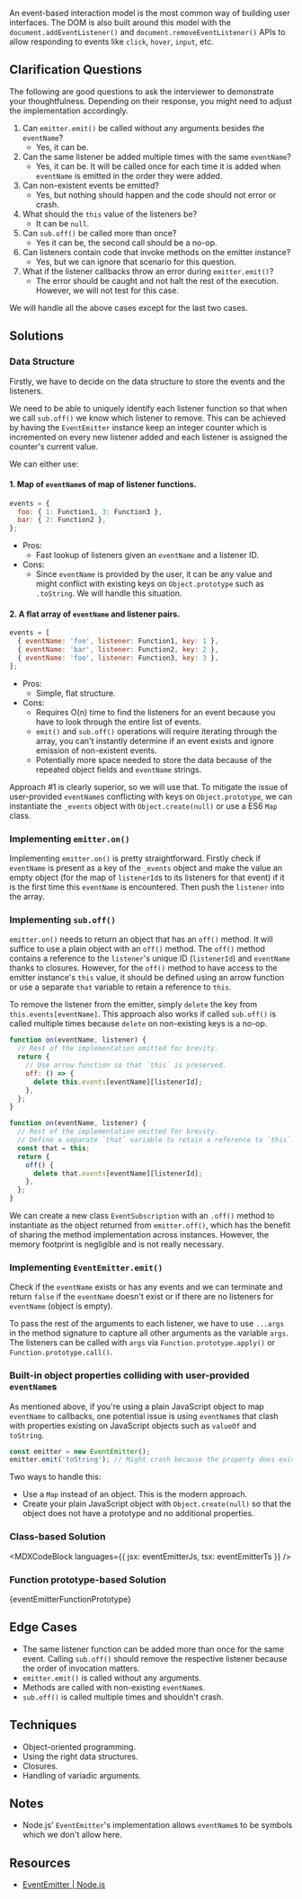 

An event-based interaction model is the most common way of building user interfaces. The DOM is also built around this model with the `document.addEventListener()` and `document.removeEventListener()` APIs to allow responding to events like `click`, `hover`, `input`, etc.

## Clarification Questions

The following are good questions to ask the interviewer to demonstrate your thoughtfulness. Depending on their response, you might need to adjust the implementation accordingly.

1. Can `emitter.emit()` be called without any arguments besides the `eventName`?
   - Yes, it can be.
1. Can the same listener be added multiple times with the same `eventName`?
   - Yes, it can be. It will be called once for each time it is added when `eventName` is emitted in the order they were added.
1. Can non-existent events be emitted?
   - Yes, but nothing should happen and the code should not error or crash.
1. What should the `this` value of the listeners be?
   - It can be `null`.
1. Can `sub.off()` be called more than once?
   - Yes it can be, the second call should be a no-op.
1. Can listeners contain code that invoke methods on the emitter instance?
   - Yes, but we can ignore that scenario for this question.
1. What if the listener callbacks throw an error during `emitter.emit()`?
   - The error should be caught and not halt the rest of the execution. However, we will not test for this case.

We will handle all the above cases except for the last two cases.

## Solutions

### Data Structure

Firstly, we have to decide on the data structure to store the events and the listeners.

We need to be able to uniquely identify each listener function so that when we call `sub.off()` we know which listener to remove. This can be achieved by having the `EventEmitter` instance keep an integer counter which is incremented on every new listener added and each listener is assigned the counter's current value.

We can either use:

#### 1. Map of `eventName`s of map of listener functions.

```js
events = {
  foo: { 1: Function1, 3: Function3 },
  bar: { 2: Function2 },
};
```

- Pros:
  - Fast lookup of listeners given an `eventName` and a listener ID.
- Cons:
  - Since `eventName` is provided by the user, it can be any value and might conflict with existing keys on `Object.prototype` such as `.toString`. We will handle this situation.

#### 2. A flat array of `eventName` and listener pairs.

```js
events = [
  { eventName: 'foo', listener: Function1, key: 1 },
  { eventName: 'bar', listener: Function2, key: 2 },
  { eventName: 'foo', listener: Function3, key: 3 },
];
```

- Pros:
  - Simple, flat structure.
- Cons:
  - Requires O(n) time to find the listeners for an event because you have to look through the entire list of events.
  - `emit()` and `sub.off()` operations will require iterating through the array, you can't instantly determine if an event exists and ignore emission of non-existent events.
  - Potentially more space needed to store the data because of the repeated object fields and `eventName` strings.

Approach #1 is clearly superior, so we will use that. To mitigate the issue of user-provided `eventName`s conflicting with keys on `Object.prototype`, we can instantiate the `_events` object with `Object.create(null)` or use a ES6 `Map` class.

### Implementing `emitter.on()`

Implementing `emitter.on()` is pretty straightforward. Firstly check if `eventName` is present as a key of the `_events` object and make the value an empty object (for the map of `listenerId`s to its listeners for that event) if it is the first time this `eventName` is encountered. Then push the `listener` into the array.

### Implementing `sub.off()`

`emitter.on()` needs to return an object that has an `off()` method. It will suffice to use a plain object with an `off()` method. The `off()` method contains a reference to the `listener`'s unique ID (`listenerId`) and `eventName` thanks to closures. However, for the `off()` method to have access to the emitter instance's `this` value, it should be defined using an arrow function or use a separate `that` variable to retain a reference to `this`.

To remove the listener from the emitter, simply `delete` the key from `this.events[eventName]`. This approach also works if called `sub.off()` is called multiple times because `delete` on non-existing keys is a no-op.

```js
function on(eventName, listener) {
  // Rest of the implementation omitted for brevity.
  return {
    // Use arrow function so that `this` is preserved.
    off: () => {
      delete this.events[eventName][listenerId];
    },
  };
}
```

```js
function on(eventName, listener) {
  // Rest of the implementation omitted for brevity.
  // Define a separate `that` variable to retain a reference to `this`.
  const that = this;
  return {
    off() {
      delete that.events[eventName][listenerId];
    },
  };
}
```

We can create a new class `EventSubscription` with an `.off()` method to instantiate as the object returned from `emitter.off()`, which has the benefit of sharing the method implementation across instances. However, the memory footprint is negligible and is not really necessary.

### Implementing `EventEmitter.emit()`

Check if the `eventName` exists or has any events and we can terminate and return `false` if the `eventName` doesn't exist or if there are no listeners for `eventName` (object is empty).

To pass the rest of the arguments to each listener, we have to use `...args` in the method signature to capture all other arguments as the variable `args`. The listeners can be called with `args` via `Function.prototype.apply()` or `Function.prototype.call()`.

### Built-in object properties colliding with user-provided `eventName`s

As mentioned above, if you're using a plain JavaScript object to map `eventName` to callbacks, one potential issue is using `eventName`s that clash with properties existing on JavaScript objects such as `valueOf` and `toString`.

```js
const emitter = new EventEmitter();
emitter.emit('toString'); // Might crash because the property does exist on the object.
```

Two ways to handle this:

- Use a `Map` instead of an object. This is the modern approach.
- Create your plain JavaScript object with `Object.create(null)` so that the object does not have a prototype and no additional properties.

### Class-based Solution

<MDXCodeBlock languages={{ jsx: eventEmitterJs, tsx: eventEmitterTs }} />

### Function prototype-based Solution

<MDXCodeBlock>{eventEmitterFunctionPrototype}</MDXCodeBlock>

## Edge Cases

- The same listener function can be added more than once for the same event. Calling `sub.off()` should remove the respective listener because the order of invocation matters.
- `emitter.emit()` is called without any arguments.
- Methods are called with non-existing `eventName`s.
- `sub.off()` is called multiple times and shouldn't crash.

## Techniques

- Object-oriented programming.
- Using the right data structures.
- Closures.
- Handling of variadic arguments.

## Notes

- Node.js' `EventEmitter`'s implementation allows `eventName`s to be symbols which we don't allow here.

## Resources

- [EventEmitter | Node.js](https://nodejs.org/api/events.html#class-eventemitter)
